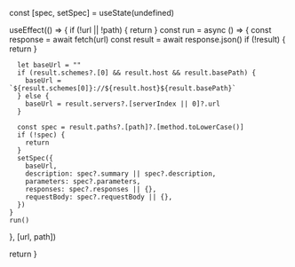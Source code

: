 
  const [spec, setSpec] = useState(undefined)
  
  useEffect(() => {
    if (!url || !path) {
      return
    }
    const run = async () => {
      const response = await fetch(url)
      const result = await response.json()
      if (!result) {
        return
      }
      
      let baseUrl = ""
      if (result.schemes?.[0] && result.host && result.basePath) {
        baseUrl = `${result.schemes[0]}://${result.host}${result.basePath}`
      } else {
        baseUrl = result.servers?.[serverIndex || 0]?.url
      }

      const spec = result.paths?.[path]?.[method.toLowerCase()]
      if (!spec) {
        return
      }
      setSpec({
        baseUrl,
        description: spec?.summary || spec?.description,
        parameters: spec?.parameters,
        responses: spec?.responses || {},
        requestBody: spec?.requestBody || {},
      })
    }
    run()
  }, [url, path])

  return <HTTPAPIDoc
    method={method}
    baseUrl={spec?.baseUrl}
    path={path}
    description={spec?.description}
    parameters={spec?.parameters}
    responses={spec?.responses}
    requestBody={spec?.requestBody} />
}

<OpenAPIDoc
  url="https://petstore.swagger.io/v2/swagger.json"
  path="/pet/{petId}/uploadImage"
  method="POST" />
